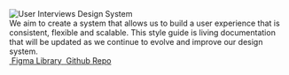 
<Meta title="Intro" />

<div style={{ width: '50%', margin: '0 auto', textAlign: 'center' }}>
  <img alt="User Interviews Design System" src={ImageFile} style={{ marginBottom: '2rem' }} />
  <div style={{ marginBottom: '2rem', fontFamily: 'DM Sans' }}>
    We aim to create a system that allows us to build a user experience that is consistent,
    flexible and scalable.  This style guide is living documentation that will be
    updated as we continue to evolve and improve our design system.
  </div>
  <a
    type="button"
    style={{
      fontSize: '14px',
      fontWeight: 'bold',
      margin: '10px',
    }}
    href="https://www.figma.com/file/471iS3QrpPtXZpS1xbsJ20/Components"
    rel="noopener noreferrer"
    target="_blank"
  >
    <img alt="" src={FigmaLogo} style={{marginRight: '0.5rem' }} />
    <span>Figma Library</span>
  </a>
  <a
    type="button"
    style={{
      fontSize: '14px',
      fontWeight: 'bold',
    }}
    href="https://github.com/user-interviews/ui-design-system"
    rel="noopener noreferrer"
    target="_blank"
  >
      <img alt="" src={GithubLogo} style={{marginRight: '0.5rem' }}/>
      <span>Github Repo</span>
  </a>
</div>
